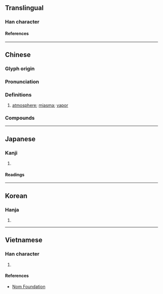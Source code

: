 {{character info}}
==Translingual==

===Han character===
{{Han char|rn=84|rad=气|as=04|sn=8|four=80217|canj=ONCSH|ids=⿹气分}}

====References====
{{Han ref|kx=0599.050|dkj=17048|dj=0990.180|hdz=32010.130|uh=6C1B}}

----

==Chinese==
{{zh-forms}}

===Glyph origin===
{{Han etym}}

===Pronunciation===
{{zh-pron
|m=fēn
|c=fan1
|h=pfs=
|md=
|mn=hun
|w=
|mc=y
|oc=y
|cat=n
}}

===Definitions===
{{zh-hanzi}}

# [[atmosphere]]; [[miasma]]; [[vapor]]

===Compounds===
{{zh-der|氛圍|俗氛|妖氛|氛祲|氛氳|氣氛|氛厲|海氛|氛昏|氛邪|靈氛|翠氛}}

----

==Japanese==

===Kanji===
{{ja-kanji|grade=|rs=气04}}

# {{rfdef|ja|sort=气04}}

====Readings====
{{ja-readings
|goon=ぶん
|kanon=ふん
|kun=き-, わざわ-い<わざは-ひ
}}

----

==Korean==

===Hanja===
{{ko-hanja|분}}

# {{rfdef|ko|sort=气04}}

----

==Vietnamese==

===Han character===
{{vi-readings|rs=气04|reading=phân}}

# {{rfdef|vi|sort=气04}}

====References====
* [http://nomfoundation.org/common/nom_details.php?codepoint=6c1b Nom Foundation]